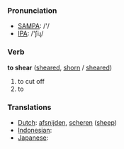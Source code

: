 === Pronunciation ===
*[[w:SAMPA|SAMPA]]: /'/
*[[w:IPA|IPA]]: /'ʃiɻ/

=== Verb ===

'''to shear''' ([[sheared]], [[shorn]] / [[sheared]])

# to cut off
# to 

=== Translations ===
*[[Dutch]]: [[afsnijden]], [[scheren]] ([[sheep]])
*[[Indonesian]]: [[]]
*[[Japanese]]: [[]]